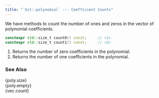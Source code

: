 ```yaml
---
title: "`bit::polynomial` --- Coefficient Counts"
---
```


We have methods to count the number of ones and zeros in the vector of polynomial coefficients.
```cpp
constexpr std::size_t count0() const;     // <1>
constexpr std::size_t count1() const;     // <2>
```
1. Returns the number of zero coefficients in the polynomial.
2. Returns the number of one coefficients in the polynomial.

### See Also
{poly.size}        \
{poly.empty}       \
{vec.count}
